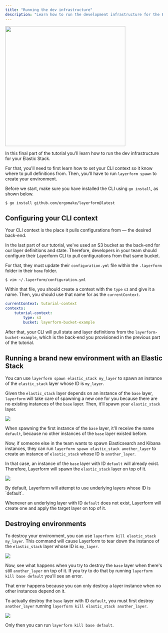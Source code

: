 ```yaml
---
title: "Running the dev infrastructure"
description: "Learn how to run the development infrastructure for the Elastic Stack using the layer definitions we've created."
---
```


<div className="flex justify-center items-center">
    <img src="../images/crocodile-spawn.png" width="384px" />
</div>

In this final part of the tutorial you'll learn how to run the dev infrastructure for your Elastic Stack.

For that, you'll need to first learn how to set your CLI context so it know where to pull definitions from. Then, you'll have to run `layerform spawn` to create your environment.

Before we start, make sure you have installed the CLI using `go install`, as shown below.

```
$ go install github.com/ergomake/layerform@latest
```

## Configuring your CLI context

Your CLI context is the place it pulls configurations from — the desired back-end.

In the last part of our tutorial, we've used an S3 bucket as the back-end for our layer definitions and state. Therefore, developers in your team should configure their Layerform CLI to pull configurations from that same bucket.

For that, they must update their `configuration.yml` file within the `.layerform` folder in their `home` folder.

```
$ vim ~/.layerform/configuration.yml
```

Within that file, you should create a context with the `type` `s3` and give it a name. Then, you should use that name for as the `currentContext`.

```yaml
currentContext: tutorial-context
contexts:
    tutorial-context:
        type: s3
        bucket: layerform-bucket-example
```

After that, your CLI will pull state and layer definitions from the `layerform-bucket-example`, which is the back-end you provisioned in the previous part of the tutorial.

## Running a brand new environment with an Elastic Stack

You can use `layerform spawn elastic_stack my_layer` to spawn an instance of the `elastic_stack` layer whose ID is `my_layer`.

Given the `elastic_stack` layer depends on an instance of the `base` layer, `layerform` will take care of spawning a new one for you because there are no existing instances of the `base` layer. Then, it'll spawn your `elastic_stack` layer.

![](../images/layer_example1.png)

When spawning the first instance of the `base` layer, it'll receive the name `default`, because no other instances of the `base` layer existed before.

Now, if someone else in the team wants to spawn Elasticsearch and Kibana instances, they can run `layerform spawn elastic_stack another_layer` to create an instance of `elastic_stack` whose ID is `another_layer`.

In that case, an instance of the `base` layer with ID `default` will already exist. Therefore, Layerform will spawn the `elastic_stack` layer on top of it.

![](../images/layer_example2.png)

<Note>
By default, Layerform will attempt to use underlying layers whose ID is `default`.

Whenever an underlying layer with ID `default` does not exist, Layerform will create one and apply the target layer on top of it.

</Note>

## Destroying environments

To destroy your environment, you can use `layerform kill elastic_stack my_layer`. This command will cause Layerform to tear down the instance of the `elastic_stack` layer whose ID is `my_layer`.

![](../images/layer_example3.png)

Now, see what happens when you try to destroy the `base` layer when there's still `another_layer` on top of it. If you try to do that by running `layerform kill base default` you'll see an error.

That error happens because you can only destroy a layer instance when no other instances depend on it.

To actually destroy the `base` layer with ID `default`, you must first destroy `another_layer` running `layerform kill elastic_stack another_layer`.

![](../images/layer_example4.png)

Only then you can run `layerform kill base default`.
